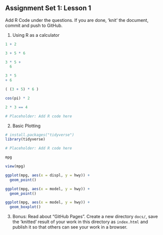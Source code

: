 ## Assignment Set 1: Lesson 1

Add R Code under the questions. If you are done, 'knit' the document, commit
and push to GitHub.

1. Using R as a calculator

```r
1 + 2

3 + 5 * 6

3 * 5 +
  6

3 * 5
+ 6

( (3 + 5) * 6 )

cos(pi) * 2

2 * 3 == 4

# Placeholder: Add R code here
```

2. Basic Plotting

```r
# install.packages("tidyverse")
library(tidyverse)

# Placeholder: Add R code here

mpg

view(mpg)

ggplot(mpg, aes(x = displ, y = hwy)) +
  geom_point()

ggplot(mpg, aes(x = model, y = hwy)) +
  geom_point()

ggplot(mpg, aes(x = model, y = hwy)) +
  geom_boxplot()
```

3. Bonus: Read about "GitHub Pages". Create a new directory `docs/`,
   save the 'knitted' result of your work in this directory as `index.html`
   and publish it so that others can see your work in a browser.

